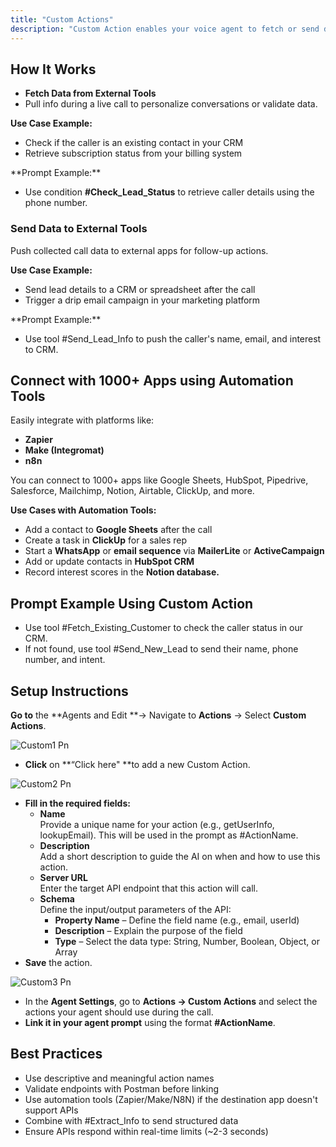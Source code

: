 ```yaml
---
title: "Custom Actions"
description: "Custom Action enables your voice agent to fetch or send data to any external application via real-time API calls. It's ideal for integrating third-party CRMs, marketing tools, databases, or automation platforms directly within the conversation flow."
---
```


## **How It Works**

- **Fetch Data from External Tools**
- Pull info during a live call to personalize conversations or validate data.

**Use Case Example:**

- Check if the caller is an existing contact in your CRM
- Retrieve subscription status from your billing system

<Note>
  **Prompt Example:**

  - Use condition **#Check_Lead_Status** to retrieve caller details using the phone number.
</Note>

### **Send Data to External Tools**

Push collected call data to external apps for follow-up actions.

**Use Case Example:**

- Send lead details to a CRM or spreadsheet after the call
- Trigger a drip email campaign in your marketing platform

<Note>
  **Prompt Example:**

  - Use tool #Send_Lead_Info to push the caller's name, email, and interest to CRM.
</Note>

## **Connect with 1000+ Apps using Automation Tools**

Easily integrate with platforms like:

- **Zapier**
- **Make (Integromat)**
- **n8n**

You can connect to 1000+ apps like Google Sheets, HubSpot, Pipedrive, Salesforce, Mailchimp, Notion, Airtable, ClickUp, and more.

**Use Cases with Automation Tools:**

- Add a contact to **Google Sheets** after the call
- Create a task in **ClickUp** for a sales rep
- Start a **WhatsApp** or **email sequence** via **MailerLite** or **ActiveCampaign**
- Add or update contacts in **HubSpot CRM**
- Record interest scores in the **Notion database.**

## **Prompt Example Using Custom Action**

- Use tool #Fetch_Existing_Customer to check the caller status in our CRM. 
- If not found, use tool #Send_New_Lead to send their name, phone number, and intent.

## **Setup Instructions**

**Go to** the **Agents and Edit **→ Navigate to **Actions** → Select **Custom Actions**.

![Custom1 Pn](/images/custom1.png)

- **Click** on **“Click here" **to add a new Custom Action.

![Custom2 Pn](/images/custom2.png)

- **Fill in the required fields:**
  - **Name**\
    Provide a unique name for your action (e.g., getUserInfo, lookupEmail). This will be used in the prompt as #ActionName.
  - **Description**\
    Add a short description to guide the AI on when and how to use this action.
  - **Server URL**\
    Enter the target API endpoint that this action will call.
  - **Schema**\
    Define the input/output parameters of the API:
    - **Property Name** – Define the field name (e.g., email, userId)
    - **Description** – Explain the purpose of the field
    - **Type** – Select the data type: String, Number, Boolean, Object, or Array
- **Save** the action.

![Custom3 Pn](/images/custom3.png)

- In the **Agent Settings**, go to **Actions → Custom Actions** and select the actions your agent should use during the call.
- **Link it in your agent prompt** using the format **#ActionName**.

## **Best Practices**

- Use descriptive and meaningful action names
- Validate endpoints with Postman before linking
- Use automation tools (Zapier/Make/N8N) if the destination app doesn't support APIs
- Combine with #Extract_Info to send structured data
- Ensure APIs respond within real-time limits (~2-3 seconds)